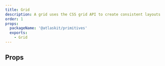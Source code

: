 ```yaml
---
title: Grid
description: A grid uses the CSS grid API to create consistent layouts.
order: 1
props:
  packageName: '@atlaskit/primitives'
  exports:
    - Grid
---
```



<CodeDocsHeader
  name="@atlaskit/primitives"
  repository="https://bitbucket.org/atlassian/atlassian-frontend-mirror"
  directoryName="primitives"
/>

## Props

<TSMorphProps exportName="Grid" packageName="@atlaskit/primitives" />
